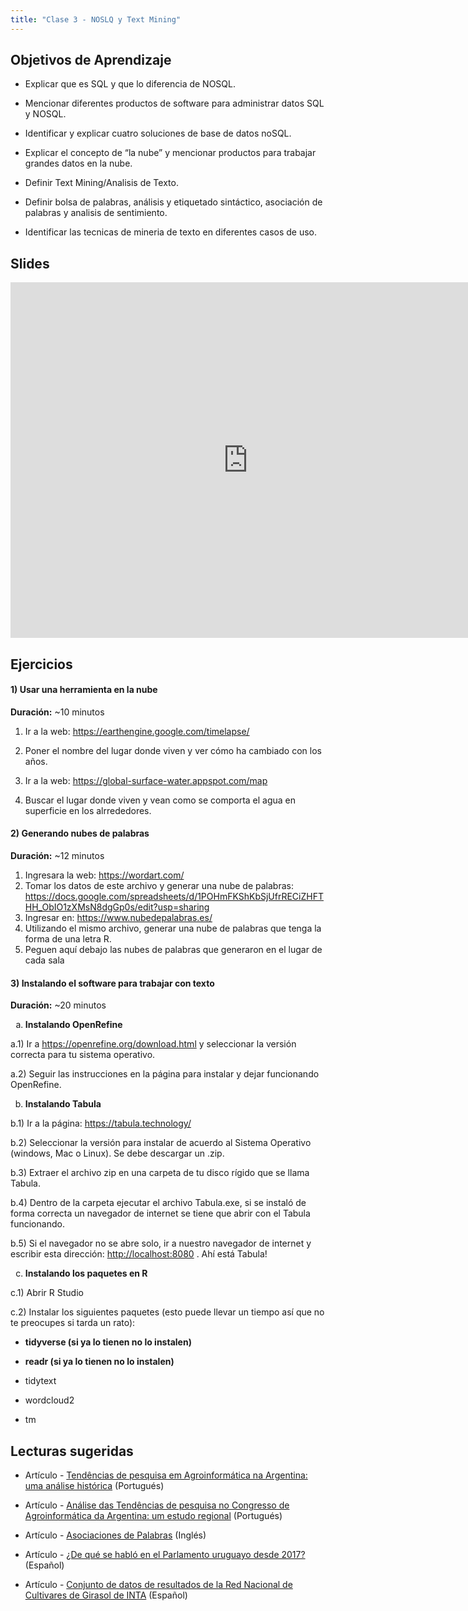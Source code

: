 ```yaml
---
title: "Clase 3 - NOSLQ y Text Mining"
---
```


## Objetivos de Aprendizaje

-   Explicar que es SQL y que lo diferencia de NOSQL.

-   Mencionar diferentes productos de software para administrar datos SQL y NOSQL.

-   Identificar y explicar cuatro soluciones de base de datos noSQL.

-   Explicar el concepto de "la nube" y mencionar productos para trabajar grandes datos en la nube.

-   Definir Text Mining/Analisis de Texto.

-   Definir bolsa de palabras, análisis y etiquetado sintáctico, asociación de palabras y analisis de sentimiento.

- Identificar las tecnicas de mineria de texto en diferentes casos de uso.

## Slides

<iframe src="https://docs.google.com/presentation/d/1VIYEe8IYNolCswoKjZ_3B7Qqr4qLe8E9gL4MjYfsOQA/embed?start=false&amp;loop=false&amp;delayms=3000" frameborder="0" width="760" height="569" allowfullscreen="true" mozallowfullscreen="true" webkitallowfullscreen="true">

</iframe>

## Ejercicios

#### 1) Usar una herramienta en la nube

**Duración:** ~10 minutos

1.  Ir a la web: <https://earthengine.google.com/timelapse/> 

2.  Poner el nombre del lugar donde viven y ver cómo ha cambiado con los años.


1.  Ir a la web: <https://global-surface-water.appspot.com/map> 

2.  Buscar el lugar donde viven y vean como se comporta el agua en superficie en los alrrededores.


#### 2) Generando nubes de palabras

**Duración:** ~12 minutos

1. Ingresara la web: <https://wordart.com/>
2. Tomar los datos de este archivo y generar una nube de palabras: <https://docs.google.com/spreadsheets/d/1POHmFKShKbSjUfrRECiZHFTHH_ObIO1zXMsN8dgGp0s/edit?usp=sharing>
3. Ingresar en: <https://www.nubedepalabras.es/>
4. Utilizando el mismo archivo, generar una nube de palabras que tenga la forma de una letra R.
5. Peguen aquí debajo las nubes de palabras que generaron en el lugar de cada sala


#### 3) Instalando el software para trabajar con texto

**Duración:** ~20 minutos

a.  **Instalando OpenRefine**


a.1) Ir a <https://openrefine.org/download.html> y seleccionar la versión correcta para tu sistema operativo.

a.2) Seguir las instrucciones en la página para instalar y dejar funcionando OpenRefine.


b.  **Instalando Tabula**


b.1) Ir a la página: <https://tabula.technology/>

b.2) Seleccionar la versión para instalar de acuerdo al Sistema Operativo (windows, Mac o Linux). Se debe descargar un .zip.

b.3) Extraer el archivo zip en una carpeta de tu disco rígido que se llama Tabula.

b.4) Dentro de la carpeta ejecutar el archivo Tabula.exe, si se instaló de forma correcta un navegador de internet se tiene que abrir con el Tabula funcionando.

b.5) Si el navegador no se abre solo, ir a nuestro navegador de internet y escribir esta dirección: [http://localhost:8080](http://localhost:8080/) . Ahí está Tabula!


c.  **Instalando los paquetes en R**


c.1) Abrir R Studio

c.2) Instalar los siguientes paquetes (esto puede llevar un tiempo así que no te preocupes si tarda un rato):


-   **tidyverse (si ya lo tienen no lo instalen)**

-   **readr (si ya lo tienen no lo instalen)**

-   tidytext

-   wordcloud2

-   tm

## Lecturas sugeridas

* Artículo - [Tendências de pesquisa em Agroinformática na Argentina: uma análise histórica](http://47jaiio.sadio.org.ar/sites/default/files/CAI-56.pdf) (Portugués)

* Artículo - [Análise das Tendências de pesquisa no Congresso de Agroinformática da Argentina: um estudo regional](http://170.210.201.137/pdfs/cai/CAI-18.pdf) (Portugués)

* Artículo - [Asociaciones de Palabras](https://juliasilge.com/blog/word-associations/) (Inglés)

* Artículo - [¿De qué se habló en el Parlamento uruguayo desde 2017?](https://d4tagirl.com/2018/04/de-qu%C3%A9-se-habl%C3%B3-en-el-parlamento-uruguayo-desde-2017) (Español)

* Artículo - [Conjunto de datos de resultados de la Red Nacional de Cultivares de Girasol de INTA](http://170.210.201.137/pdfs/cai/CAI-28.pdf) (Español)

